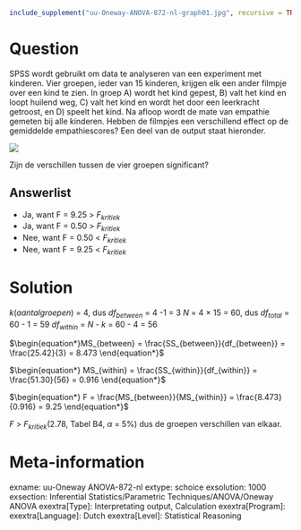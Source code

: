 ```{r, echo = FALSE, results = "hide"}
include_supplement("uu-Oneway-ANOVA-872-nl-graph01.jpg", recursive = TRUE)
```
Question
========
SPSS wordt gebruikt om data te analyseren van een experiment met kinderen. Vier groepen, ieder van 15 kinderen, krijgen elk een ander filmpje over een kind te zien. In groep A) wordt het kind gepest, B) valt het kind en loopt huilend weg, C) valt het kind en wordt het door een leerkracht getroost, en D) speelt het kind. Na afloop wordt de mate van empathie gemeten bij alle kinderen. Hebben de filmpjes een verschillend effect op de gemiddelde empathiescores? Een deel van de output staat hieronder.

![](uu-Oneway-ANOVA-872-nl-graph01.jpg)

Zijn de verschillen tussen de vier groepen significant?

Answerlist
----------
* Ja, want F = 9.25 > $F_{kritiek}$
* Ja, want F = 0.50 > $F_{kritiek}$
* Nee, want F = 0.50 < $F_{kritiek}$
* Nee, want F = 9.25 < $F_{kritiek}$


Solution
========
$\textit{k}(aantal groepen)$ = 4, dus $\textit{df}_{between}$ = 4 -1 = 3
$\textit{N}$ = 4 $\times$ 15 = 60, dus $\textit{df}_{total}$ = 60 - 1 = 59
${df}_{within}$ = $\textit{N}$ - $\textit{k}$ = 60 - 4 = 56

$\begin{equation*}MS_{between} = \frac{SS_{between}}{df_{between}} = \frac{25.42}{3} = 8.473 \end{equation*}$
 
$\begin{equation*} MS_{within} = \frac{SS_{within}}{df_{within}} = \frac{51.30}{56} = 0.916 \end{equation*}$
 
$\begin{equation*} F = \frac{MS_{between}}{MS_{within}} = \frac{8.473}{0.916} = 9.25 \end{equation*}$
  
$\textit{F}$ > $\textit{F}_{kritiek}$(2.78, Tabel B4, $\alpha$ = 5\%) dus de groepen verschillen van elkaar.


Meta-information
================
exname: uu-Oneway ANOVA-872-nl
extype: schoice
exsolution: 1000
exsection: Inferential Statistics/Parametric Techniques/ANOVA/Oneway ANOVA
exextra[Type]: Interpretating output, Calculation
exextra[Program]: 
exextra[Language]: Dutch
exextra[Level]: Statistical Reasoning